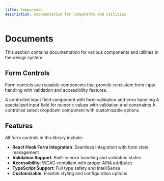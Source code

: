```yaml
---
title: Components
description: Documentation for components and utilities
---
```


# Documents

This section contains documentation for various components and utilities in the design system.

## Form Controls

Form controls are reusable components that provide consistent form input handling with validation and accessibility features.

<Cards>
  <Card
    title="Input Control"
    href="/docs/documents/form-controls/input-control"
  >
    A controlled input field component with form validation and error handling
  </Card>
  <Card
    title="Number Input Control"
    href="/docs/documents/form-controls/number-input-control"
  >
    A specialized input field for numeric values with validation and constraints
  </Card>
  <Card
    title="Select Control"
    href="/docs/documents/form-controls/select-control"
  >
    A controlled select dropdown component with customizable options
  </Card>
</Cards>

## Features

All form controls in this library include:

- **React Hook Form Integration**: Seamless integration with form state management
- **Validation Support**: Built-in error handling and validation states
- **Accessibility**: WCAG compliant with proper ARIA attributes
- **TypeScript Support**: Full type safety and IntelliSense
- **Customizable**: Flexible styling and configuration options
